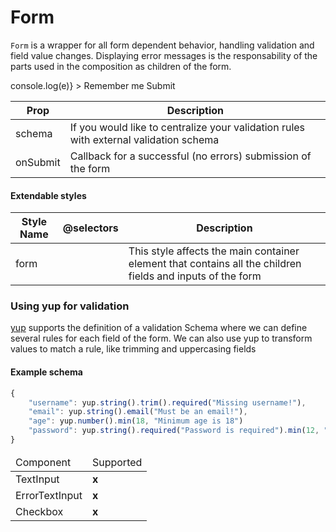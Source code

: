
<Meta title="Components | Form" />

# Form

`Form` is a wrapper for all form dependent behavior, handling validation and field value changes. Displaying error messages is the responsability of the parts used in the composition as children of the form.

<Preview>
  <Story name="Simple Form">
    <Form
      schema={yup.object().shape({
        username: yup.string().required("Username is required"),
        password: yup
          .string()
          .required("Password is required")
          .min(12, "Password is too small")
      })}
      onSubmitFunc={e => console.log(e)}
    >
      <ErrorTextInput label="Username" name="username" type="text" />
      <ErrorTextInput label="Password" name="password" type="password" />
      <Checkbox name="remember">Remember me</Checkbox>
      <BaseButton type="submit">Submit</BaseButton>
    </Form>
  </Story>
</Preview>

<table width="100%">
  <thead>
    <tr>
      <th>Prop</th>
      <th>Description</th>
    </tr>
  </thead>
  <tbody>
    <tr>
      <td>schema</td>
      <td>
        If you would like to centralize your validation rules with external
        validation schema
      </td>
    </tr>
    <tr>
      <td>onSubmit</td>
      <td>Callback for a successful (no errors) submission of the form</td>
    </tr>
  </tbody>
</table>

#### Extendable styles

<table width="100%">
  <thead>
    <tr>
      <th>Style Name</th>
      <th>@selectors</th>
      <th>Description</th>
    </tr>
  </thead>
  <tbody>
    <tr>
      <td>form</td>
      <td></td>
      <td>
        This style affects the main container element that contains all the
        children fields and inputs of the form
      </td>
    </tr>
  </tbody>
</table>

### Using yup for validation

[yup](https://github.com/jquense/yup) supports the definition of a validation Schema where we can define several rules for each field of the form.
We can also use yup to transform values to match a rule, like trimming and uppercasing fields

#### Example schema

```javascript
{
    "username": yup.string().trim().required("Missing username!"),
    "email": yup.string().email("Must be an email!"),
    "age": yup.number().min(18, "Minimum age is 18")
    "password": yup.string().required("Password is required").min(12, "Password is too small")
}
```

<table width="100%">
  <thead>
    <tr>
      <td>Component</td>
      <td>Supported</td>
    </tr>
  </thead>
  <tbody>
    <tr>
      <td>TextInput</td>
      <td>
        <strong>x</strong>
      </td>
    </tr>
    <tr>
      <td>ErrorTextInput</td>
      <td>
        <strong>x</strong>
      </td>
    </tr>
    <tr>
      <td>Checkbox</td>
      <td>
        <strong>x</strong>
      </td>
    </tr>
  </tbody>
</table>
